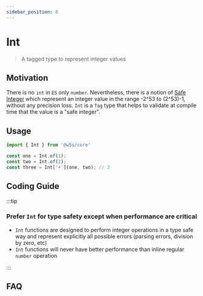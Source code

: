 ```yaml
---
sidebar_position: 6
---
```


# Int

> A tagged type to represent integer values

<PackageBadgeGroup apiHref="/api/core/namespace/int" />

## Motivation

There is no `int` in `ES` only `number`. Nevertheless, there is a notion of [Safe Integer](https://developer.mozilla.org/fr/docs/Web/JavaScript/Reference/Global_Objects/Number/isSafeInteger) which represent an integer value in the range -2^53 to (2^53)-1, without any precision loss.
`Int` is a `Tag` type that helps to validate at compile time that the value is a "safe integer".

## Usage

```ts
import { Int } from '@w5s/core'

const one = Int.of(1);
const two = Int.of(2);
const three = Int['+'](one, two); // 3
```

## Coding Guide

:::tip

### Prefer `Int` for type safety except when performance are critical

- `Int` functions are designed to perform integer operations in a type safe way and represent explicitly all possible errors (parsing errors, division by zero, etc)
- `Int` functions will never have better performance than inline regular `number` operation

:::

## FAQ
